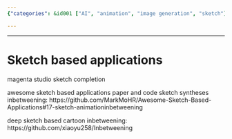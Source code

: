 ```yaml
---
{"categories": &id001 ["AI", "animation", "image generation", "sketch"], "category": "Sketch-based Applications", "date": "2023-12-22 23:52:59", "description": "Sketch-based applications leverage AI technology to transform and bring life to sketches through completion and animation, exemplified by Magenta Studio and Inbetweening.", "tags": *id001, "title": "Sketch based applications"}

---
```


------

# Sketch based applications

magenta studio sketch completion

awesome sketch based applications paper and code sketch syntheses inbetweening:
https://github.com/MarkMoHR/Awesome-Sketch-Based-Applications#17-sketch-animationinbetweening

deep sketch based cartoon inbetweening:
https://github.com/xiaoyu258/Inbetweening

